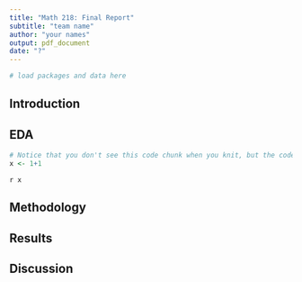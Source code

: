 ```yaml
---
title: "Math 218: Final Report"
subtitle: "team name"
author: "your names"
output: pdf_document
date: "?"
---
```


```r
# load packages and data here
```

## Introduction

## EDA

```r
# Notice that you don't see this code chunk when you knit, but the code still executes! This is what the echo = F statement in the code chunk header does: it runs the code, but doesn't display it in the knitted document.
x <- 1+1
```

`r x`

## Methodology

## Results

## Discussion